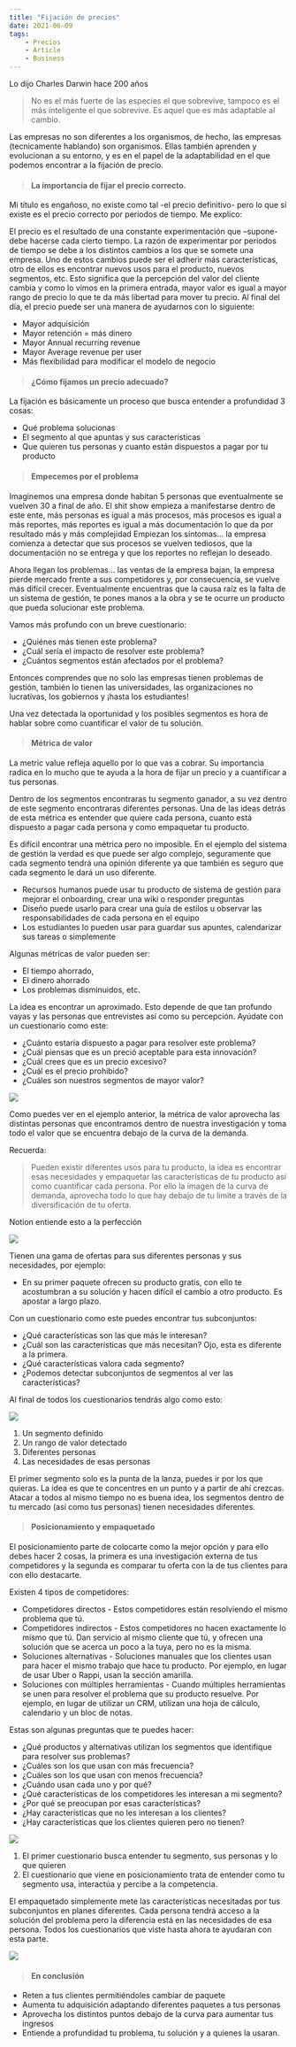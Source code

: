 ```yaml
---
title: "Fijación de precios"
date: 2021-06-09
tags: 
    - Precios
    - Article
    - Business
---
```


Lo dijo Charles Darwin hace 200 años

> No es el más fuerte de las especies el que sobrevive, tampoco es el más inteligente el que sobrevive. Es aquel que es más adaptable al cambio. 

Las empresas no son diferentes a los organismos, de hecho, las empresas (tecnicamente hablando) son organismos. Ellas también aprenden y evolucionan a su entorno, y es en el papel de la adaptabilidad en el que podemos encontrar a la fijación de precio. 

> #### **La importancia de fijar el precio correcto.**

Mi título es engañoso, no existe como tal -el precio definitivo- pero lo que sí existe es el precio correcto por periodos de tiempo. Me explico:

El precio es el resultado de una constante experimentación que –supone- debe hacerse cada cierto tiempo. La razón de experimentar por  periodos de tiempo se debe a los distintos cambios a los que se somete una empresa. Uno de estos cambios puede ser el adherir más características, otro de ellos es encontrar nuevos usos para el producto, nuevos segmentos, etc. Esto significa que la percepción del valor del cliente cambia y como lo vimos en la primera entrada, mayor valor es igual a mayor rango de precio lo que te da más libertad para mover tu precio. Al final del día, el precio puede ser una manera de ayudarnos con lo siguiente:

* Mayor adquisición
* Mayor retención = más dinero
* Mayor Annual recurring revenue
* Mayor Average revenue per user
* Más flexibilidad para  modificar el modelo de negocio

> #### **¿Cómo fijamos un precio adecuado?**

La fijación es básicamente un proceso que busca entender a profundidad 3 cosas:

* Qué problema solucionas
* El segmento al que apuntas y sus características
* Que quieren tus personas y cuanto están dispuestos a pagar por tu producto 

> #### **Empecemos por el problema**

Imaginemos una empresa donde habitan 5 personas que eventualmente se vuelven 30 a final de año. El shit show empieza a manifestarse dentro de este ente, más personas es igual a más procesos, más procesos es igual a más reportes, más reportes es igual a más documentación lo que da por resultado más y más complejidad Empiezan los síntomas… la empresa comienza a detectar que sus procesos se vuelven tediosos, que la documentación no se entrega y que los reportes no reflejan lo deseado.

Ahora llegan los problemas… las ventas de la empresa bajan, la empresa pierde mercado frente a sus competidores y, por consecuencia, se vuelve más difícil crecer. Eventualmente encuentras que la causa raíz es la falta de un sistema de gestión, te pones manos a la obra y se te ocurre un producto que pueda solucionar este problema.

Vamos más profundo con un breve cuestionario:

* ¿Quiénes más tienen este problema?
* ¿Cuál sería el impacto de resolver este problema?
* ¿Cuántos segmentos están afectados por el problema?

Entonces comprendes que no solo las empresas tienen problemas de gestión, también lo tienen las universidades, las organizaciones no lucrativas, los gobiernos y ¡hasta los estudiantes!

Una vez detectada la oportunidad y los posibles segmentos es hora de hablar sobre como cuantificar el valor de tu solución.

> #### **Métrica de valor**

La metric value refleja aquello por lo que vas a cobrar. Su importancia radica en lo mucho que te ayuda a la hora de fijar un precio y a cuantificar a tus personas.

Dentro de los segmentos encontraras tu segmento ganador, a su vez dentro de este segmento encontraras diferentes personas. Una de las ideas detrás de esta métrica es entender que quiere cada persona, cuanto está dispuesto a pagar cada persona y como empaquetar tu producto.

Es difícil encontrar una métrica pero no imposible. En el ejemplo del sistema de gestión la verdad es que puede ser algo complejo, seguramente que cada segmento tendrá una opinión diferente ya que también es seguro que cada segmento le dará un uso diferente. 

* Recursos humanos puede usar tu producto de sistema de gestión para mejorar el onboarding, crear una wiki o responder preguntas
* Diseño puede usarlo para crear una guía de estilos u observar las responsabilidades de cada persona en el equipo
* Los estudiantes lo pueden usar para guardar sus apuntes, calendarizar sus tareas o simplemente 

Algunas métricas de valor pueden ser:

* El tiempo ahorrado,
* El dinero ahorrado
* Los problemas disminuidos, etc. 

La idea es encontrar un aproximado. Esto depende de que tan profundo vayas y las personas que entrevistes así como su percepción. Ayúdate con un cuestionario como este:

* ¿Cuánto estaría dispuesto a pagar para resolver este problema?
* ¿Cuál piensas que es un preció aceptable para esta innovación?
* ¿Cuál crees que es un precio excesivo?
* ¿Cuál es el precio prohibido?
* ¿Cuáles son nuestros segmentos de mayor valor?

![](./imagen1.png)

Como puedes ver en el ejemplo anterior, la métrica de valor aprovecha las distintas personas que encontramos dentro de nuestra investigación y toma todo el valor que se encuentra debajo de la curva de la demanda.

Recuerda:

> Pueden existir diferentes usos para tu producto, la idea es encontrar esas necesidades y empaquetar las características de tu producto así como cuantificar cada persona. Por ello la imagen de la curva de demanda, aprovecha todo lo que hay debajo de tu limite a través de la diversificación de tu oferta.

Notion entiende esto a la perfección

![](./imagen2.png)

Tienen una gama de ofertas para sus diferentes personas y sus necesidades, por ejemplo:

* En su primer paquete ofrecen su producto gratis, con ello te acostumbran a su solución y hacen difícil el cambio a otro producto. Es apostar a largo plazo.

Con un cuestionario como este puedes encontrar tus subconjuntos:

* ¿Qué características son las que más le interesan?
* ¿Cuál son las características que más necesitan? Ojo, esta es diferente a la primera.
* ¿Qué características valora cada segmento?
* ¿Podemos detectar subconjuntos de segmentos al ver las características? 

Al final de todos los cuestionarios tendrás algo como esto:

![](./imagen3.png)

1. Un segmento definido
2. Un rango de valor detectado
3. Diferentes personas
4. Las necesidades de esas personas

El primer segmento solo es la punta de la lanza, puedes ir por los que quieras. La idea es que te concentres en un punto y a partir de ahí crezcas. Atacar a todos al mismo tiempo no es buena idea, los segmentos dentro de tu mercado (así como tus personas) tienen necesidades diferentes.

> #### **Posicionamiento y empaquetado**

El posicionamiento parte de colocarte como la mejor opción y para ello debes hacer 2 cosas, la primera es una investigación externa de tus competidores y la segunda es comparar tu oferta con la de tus clientes para con ello destacarte.

Existen 4 tipos de competidores:

* Competidores directos - Estos competidores están resolviendo el mismo problema que tú.
* Competidores indirectos - Estos competidores no hacen exactamente lo mismo que tú. Dan servicio al mismo cliente que tú, y ofrecen una solución que se acerca un poco a la tuya, pero no es la misma.
* Soluciones alternativas - Soluciones manuales que los clientes usan para hacer el mismo trabajo que hace tu producto. Por ejemplo, en lugar de usar Uber o Rappi, usan la sección amarilla.
* Soluciones con múltiples herramientas - Cuando múltiples herramientas se unen para resolver el problema que su producto resuelve. Por ejemplo, en lugar de utilizar un CRM, utilizan una hoja de cálculo, calendario y un bloc de notas.

Estas son algunas preguntas que te puedes hacer:

* ¿Qué productos y alternativas utilizan los segmentos que identifique para resolver sus problemas?
* ¿Cuáles son los que usan con más frecuencia?
* ¿Cuáles son los que usan con menos frecuencia?
* ¿Cuándo usan cada uno y por qué?
* ¿Qué características de los competidores les interesan a mi segmento?
* ¿Por qué se preocupan por esas características?
* ¿Hay características que no les interesan a los clientes?
* ¿Hay características que los clientes quieren pero no tienen?

![](./imagen4.png)

1. El primer cuestionario busca entender tu segmento, sus personas y lo que quieren
2. El cuestionario que viene en posicionamiento trata de entender como tu segmento usa, interactúa y percibe a la competencia.

El empaquetado simplemente mete las características necesitadas por tus subconjuntos en planes diferentes. Cada persona tendrá acceso a la solución del problema pero la diferencia está en las necesidades de esa persona.  Todos los cuestionarios que viste hasta ahora te ayudaran con esta parte.

![](./imagen5.png)

> #### **En conclusión**

* Reten a tus clientes permitiéndoles cambiar de paquete
* Aumenta tu adquisición adaptando diferentes paquetes a tus personas
* Aprovecha los distintos puntos debajo de la curva para aumentar tus ingresos
* Entiende a profundidad tu problema, tu solución y a quienes la usaran.
